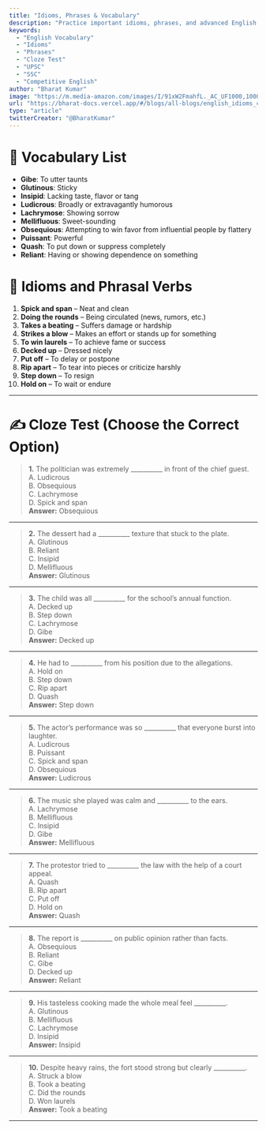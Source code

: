 ```yaml
---
title: "Idioms, Phrases & Vocabulary"
description: "Practice important idioms, phrases, and advanced English vocabulary with cloze tests and definitions."
keywords:
  - "English Vocabulary"
  - "Idioms"
  - "Phrases"
  - "Cloze Test"
  - "UPSC"
  - "SSC"
  - "Competitive English"
author: "Bharat Kumar"
image: "https://m.media-amazon.com/images/I/91xW2FmahfL._AC_UF1000,1000_QL80_.jpg"
url: "https://bharat-docs.vercel.app/#/blogs/all-blogs/english_idioms_cloze"
type: "article"
twitterCreator: "@BharatKumar"
---
```


# 📘 Vocabulary List

- **Gibe**: To utter taunts  
- **Glutinous**: Sticky  
- **Insipid**: Lacking taste, flavor or tang  
- **Ludicrous**: Broadly or extravagantly humorous  
- **Lachrymose**: Showing sorrow  
- **Mellifluous**: Sweet-sounding  
- **Obsequious**: Attempting to win favor from influential people by flattery  
- **Puissant**: Powerful  
- **Quash**: To put down or suppress completely  
- **Reliant**: Having or showing dependence on something

# 💬 Idioms and Phrasal Verbs

1. **Spick and span** – Neat and clean  
2. **Doing the rounds** – Being circulated (news, rumors, etc.)  
3. **Takes a beating** – Suffers damage or hardship  
4. **Strikes a blow** – Makes an effort or stands up for something  
5. **To win laurels** – To achieve fame or success  
6. **Decked up** – Dressed nicely  
7. **Put off** – To delay or postpone  
8. **Rip apart** – To tear into pieces or criticize harshly  
9. **Step down** – To resign  
10. **Hold on** – To wait or endure

---

# ✍️ Cloze Test (Choose the Correct Option)

> **1.** The politician was extremely __________ in front of the chief guest.  
> A. Ludicrous  
> B. Obsequious  
> C. Lachrymose  
> D. Spick and span  
> **Answer:** <HideBtn>Obsequious</HideBtn>

---

> **2.** The dessert had a __________ texture that stuck to the plate.  
> A. Glutinous  
> B. Reliant  
> C. Insipid  
> D. Mellifluous  
> **Answer:** <HideBtn>Glutinous</HideBtn>

---

> **3.** The child was all __________ for the school’s annual function.  
> A. Decked up  
> B. Step down  
> C. Lachrymose  
> D. Gibe  
> **Answer:** <HideBtn>Decked up</HideBtn>

---

> **4.** He had to __________ from his position due to the allegations.  
> A. Hold on  
> B. Step down  
> C. Rip apart  
> D. Quash  
> **Answer:** <HideBtn>Step down</HideBtn>

---

> **5.** The actor’s performance was so __________ that everyone burst into laughter.  
> A. Ludicrous  
> B. Puissant  
> C. Spick and span  
> D. Obsequious  
> **Answer:** <HideBtn>Ludicrous</HideBtn>

---

> **6.** The music she played was calm and __________ to the ears.  
> A. Lachrymose  
> B. Mellifluous  
> C. Insipid  
> D. Gibe  
> **Answer:** <HideBtn>Mellifluous</HideBtn>

---

> **7.** The protestor tried to __________ the law with the help of a court appeal.  
> A. Quash  
> B. Rip apart  
> C. Put off  
> D. Hold on  
> **Answer:** <HideBtn>Quash</HideBtn>

---

> **8.** The report is __________ on public opinion rather than facts.  
> A. Obsequious  
> B. Reliant  
> C. Gibe  
> D. Decked up  
> **Answer:** <HideBtn>Reliant</HideBtn>

---

> **9.** His tasteless cooking made the whole meal feel __________.  
> A. Glutinous  
> B. Mellifluous  
> C. Lachrymose  
> D. Insipid  
> **Answer:** <HideBtn>Insipid</HideBtn>

---

> **10.** Despite heavy rains, the fort stood strong but clearly __________.  
> A. Struck a blow  
> B. Took a beating  
> C. Did the rounds  
> D. Won laurels  
> **Answer:** <HideBtn>Took a beating</HideBtn>

---

